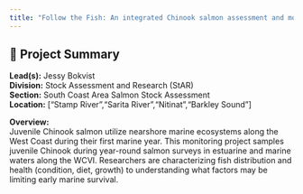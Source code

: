 ```yaml
---
title: "Follow the Fish: An integrated Chinook salmon assessment and monitoring program for the West Coast of Vancouver Island"
---
```


## 🧬 Project Summary

**Lead(s):** Jessy Bokvist  
**Division:** Stock Assessment and Research (StAR)  
**Section:** South Coast Area Salmon Stock Assessment  
**Location:** ["Stamp River","Sarita River","Nitinat","Barkley Sound"]  

**Overview:**  
Juvenile Chinook salmon utilize nearshore marine ecosystems along the West Coast during their first marine year. This monitoring project samples juvenile Chinook during year-round salmon surveys in estuarine and marine waters along the WCVI. Researchers are characterizing fish distribution and health (condition, diet, growth) to understanding what factors may be limiting early marine survival.  
